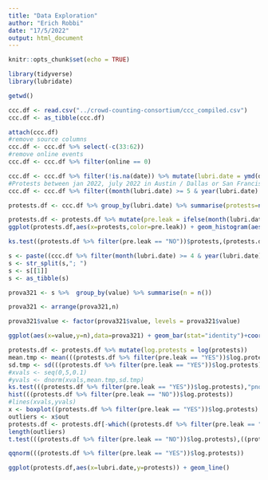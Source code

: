 ```yaml
---
title: "Data Exploration"
author: "Erich Robbi"
date: "17/5/2022"
output: html_document
---
```


```r
knitr::opts_chunk$set(echo = TRUE)

```

```r
library(tidyverse)
library(lubridate)

getwd()

```

```r
ccc.df <- read.csv("../crowd-counting-consortium/ccc_compiled.csv")
ccc.df <- as_tibble(ccc.df)
```

```r
attach(ccc.df)
#remove source columns
ccc.df <- ccc.df %>% select(-c(33:62))
#remove online events
ccc.df <- ccc.df %>% filter(online == 0)

ccc.df <- ccc.df %>% filter(!is.na(date)) %>% mutate(lubri.date = ymd(date))
#Protests between jan 2022, july 2022 in Austin / Dallas or San Francisco / Los Angeles
ccc.df <- ccc.df %>% filter((month(lubri.date) >= 5 & year(lubri.date) >= 2021 |  (month(lubri.date) <= 7 & year(lubri.date) >= 2022)) )
```

```r
protests.df <- ccc.df %>% group_by(lubri.date) %>% summarise(protests=n())

protests.df <- protests.df %>% mutate(pre.leak = ifelse(month(lubri.date) < 5,"NO","YES"))
ggplot(protests.df,aes(x=protests,color=pre.leak)) + geom_histogram(aes(y=..density..))

ks.test((protests.df %>% filter(pre.leak == "NO"))$protests,(protests.df %>% filter(pre.leak == "YES"))$protests,alternative = "l")
```


```r
s <- paste((ccc.df %>% filter(month(lubri.date) >= 4 & year(lubri.date) >= 2022 ))$issues,sep = "; ",collapse = "; ")
s <- str_split(s,"; ")
s <- s[[1]]
s <- as_tibble(s)

prova321 <- s %>%  group_by(value) %>% summarise(n = n())

prova321 <- arrange(prova321,n)

prova321$value <- factor(prova321$value, levels = prova321$value)

ggplot(aes(x=value,y=n),data=prova321) + geom_bar(stat="identity")+coord_flip()
```

```r
protests.df <- protests.df %>% mutate(log.protests = log(protests))
mean.tmp <- mean(((protests.df %>% filter(pre.leak == "YES"))$log.protests))
sd.tmp <- sd(((protests.df %>% filter(pre.leak == "YES"))$log.protests))
#xvals <- seq(0,5,0.1)
#yvals <- dnorm(xvals,mean.tmp,sd.tmp)
ks.test(((protests.df %>% filter(pre.leak == "YES"))$log.protests),"pnorm",mean.tmp,sd.tmp)
hist(((protests.df %>% filter(pre.leak == "NO"))$log.protests))
#lines(xvals,yvals)
x <- boxplot((protests.df %>% filter(pre.leak == "YES"))$log.protests)
outliers <- x$out
protests.df <- protests.df[-which((protests.df %>% filter(pre.leak == "YES"))$log.protests %in% outliers),]
length(outliers)
t.test(((protests.df %>% filter(pre.leak == "NO"))$log.protests),((protests.df %>% filter(pre.leak == "YES"))$log.protests))
```

```r
qqnorm(((protests.df %>% filter(pre.leak == "YES"))$log.protests))
```

```r

ggplot(protests.df,aes(x=lubri.date,y=protests)) + geom_line()
```

